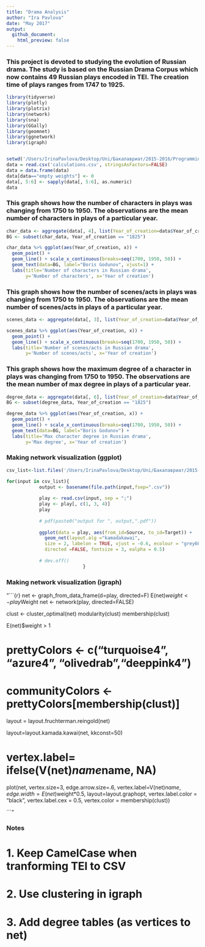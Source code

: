 ```yaml
---
title: "Drama Analysis"
author: "Ira Pavlova"
date: "May 2017"
output:
  github_document:
    html_preview: false
---
```


### This project is devoted to studying the evolution of Russian drama. The study is based on the Russian Drama Corpus which now contains 49 Russian plays encoded in TEI. The creation time of plays ranges from 1747 to 1925.
```r
library(tidyverse)
library(plotly)
library(plotrix)
library(network)
library(sna)
library(GGally)
library(geomnet)
library(ggnetwork)
library(igraph)


setwd('/Users/IrinaPavlova/Desktop/Uni/Бакалавриат/2015-2016/Programming/github desktop/RusDraCor/Calculating_stuff_in_plays')
data = read.csv('calculations.csv', stringsAsFactors=FALSE)
data = data.frame(data)
data[data=="empty weights"] <- 0
data[, 5:6] <- sapply(data[, 5:6], as.numeric)
data
```

### This graph shows how the number of characters in plays was changing from 1750 to 1950. The observations are the mean number of characters in plays of a particular year.
```r
char_data <- aggregate(data[, 4], list(Year_of_creation=data$Year_of_creation), mean)
BG <- subset(char_data, Year_of_creation == "1825")

char_data %>% ggplot(aes(Year_of_creation, x)) +
  geom_point() +
  geom_line() + scale_x_continuous(breaks=seq(1700, 1950, 50)) +
  geom_text(data=BG, label="Boris Godunov", vjust=1) +
  labs(title='Number of characters in Russian drama',
       y='Number of characters', x='Year of creation')
```

### This graph shows how the number of scenes/acts in plays was changing from 1750 to 1950. The observations are the mean number of scenes/acts in plays of a particular year.
```r
scenes_data <- aggregate(data[, 3], list(Year_of_creation=data$Year_of_creation), mean)

scenes_data %>% ggplot(aes(Year_of_creation, x)) +
  geom_point() +
  geom_line() + scale_x_continuous(breaks=seq(1700, 1950, 50)) +
  labs(title='Number of scenes/acts in Russian drama',
       y='Number of scenes/acts', x='Year of creation')
```

### This graph shows how the maximum degree of a character in plays was changing from 1750 to 1950. The observations are the mean number of max degree in plays of a particular year.
```r
degree_data <- aggregate(data[, 6], list(Year_of_creation=data$Year_of_creation), mean)
BG <- subset(degree_data, Year_of_creation == "1825")

degree_data %>% ggplot(aes(Year_of_creation, x)) +
  geom_point() +
  geom_line() + scale_x_continuous(breaks=seq(1700, 1950, 50)) +
  geom_text(data=BG, label="Boris Godunov") +
  labs(title='Max character degree in Russian drama',
       y='Max degree', x='Year of creation')
```

### Making network visualization (ggplot)
```r
csv_list<-list.files('/Users/IrinaPavlova/Desktop/Uni/Бакалавриат/2015-2016/Programming/github desktop/RusDraCor/Calculating_stuff_in_plays/ready_CSV',full.names=T)

for(input in csv_list){
            output <- basename(file.path(input,fsep=".csv"))
            
            play <- read.csv(input, sep = ";")
            play <- play[, c(1, 3, 4)]
            play
            
            # pdf(paste0("output for ", output,".pdf"))
            
            ggplot(data = play, aes(from_id=Source, to_id=Target)) +
              geom_net(layout.alg ="kamadakawai", 
              size = 2, labelon = TRUE, vjust = -0.6, ecolour = "grey60",
              directed =FALSE, fontsize = 3, ealpha = 0.5)
            
            # dev.off()
                            }
```

### Making network visualization (igraph)
"```{r}
net <- graph_from_data_frame(d=play, directed=F)
E(net)$weight <- play$Weight
net <- network(play, directed=FALSE)

clust <- cluster_optimal(net)
modularity(clust)
membership(clust)

E(net)$weight > 1

# prettyColors <- c("turquoise4", "azure4", "olivedrab","deeppink4")
# communityColors <- prettyColors[membership(clust)]

layout = layout.fruchterman.reingold(net)

layout=layout.kamada.kawai(net, kkconst=50)

# vertex.label= ifelse(V(net)$name %in% c('Drugoj'),V(net)$name, NA)

plot(net,
     vertex.size=3,
     edge.arrow.size=.6,
     vertex.label=V(net)$name,
     edge.width=E(net)$weight*0.5,
     layout=layout.graphopt,
     vertex.label.color = "black",
     vertex.label.cex = 0.5,
     vertex.color = membership(clust))

```"

### Notes
# 1. Keep CamelCase when tranforming TEI to CSV
# 2. Use clustering in igraph
# 3. Add degree tables (as vertices to net)